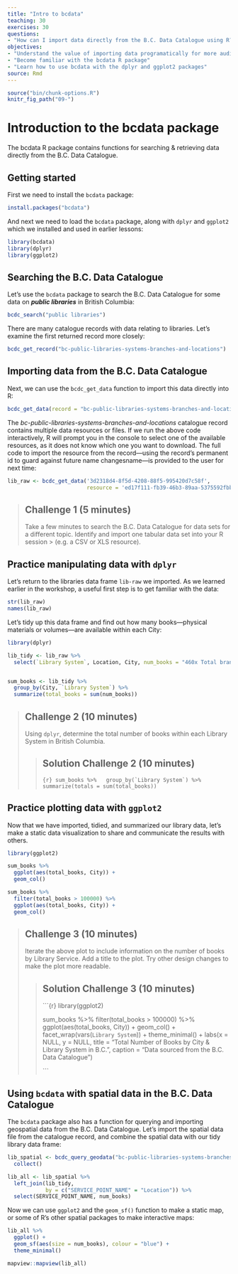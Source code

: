 ```yaml
---
title: "Intro to bcdata"
teaching: 30
exercises: 30
questions:
- "How can I import data directly from the B.C. Data Catalogue using R?"
objectives:
- "Understand the value of importing data programatically for more auditable and reproducible work flows"
- "Become familiar with the bcdata R package"
- "Learn how to use bcdata with the dplyr and ggplot2 packages"
source: Rmd
---
```


```r
source("bin/chunk-options.R")
knitr_fig_path("09-")
```


# Introduction to the bcdata package

The bcdata R package contains functions for searching & retrieving data directly from the B.C. Data Catalogue.

## Getting started

First we need to install the `bcdata` package:

```r
install.packages("bcdata")
```

And next we need to load the `bcdata` package, along with `dplyr` and `ggplot2` which we installed and used in earlier lessons:

```r
library(bcdata)
library(dplyr)
library(ggplot2)
```

## Searching the B.C. Data Catalogue

Let's use the `bcdata` package to search the B.C. Data Catalogue for some data on _**public libraries**_ in British Columbia:

```r
bcdc_search("public libraries")
```

There are many catalogue records with data relating to libraries. Let's examine the first returned record more closely:

```r
bcdc_get_record("bc-public-libraries-systems-branches-and-locations")
```

## Importing data from the B.C. Data Catalogue

Next, we can use the `bcdc_get_data` function to import this data directly into R: 

```r
bcdc_get_data(record = "bc-public-libraries-systems-branches-and-locations")
```


The _bc-public-libraries-systems-branches-and-locations_ catalogue record contains multiple data resources or files. If we run the above code interactively, R will prompt you in the console to select one of the available resources, as it does not know which one you want to download. The full code to import the resource from the record&mdash;using the record's permanent id to guard against future name changesname&mdash;is provided to the user for next time:

```r
lib_raw <- bcdc_get_data('3d2318d4-8f5d-4208-88f5-995420d7c58f',
                         resource = 'ed17f111-fb39-46b3-89aa-5375592fbb01')
```

> ## Challenge 1 (5 minutes)
>
> Take a few minutes to search the B.C. Data Catalogue for data sets for a different topic. Identify and import one tabular data set into your R session > (e.g. a CSV or XLS resource).
>

## Practice manipulating data with `dplyr`  


Let's return to the libraries data frame `lib-raw` we imported. As we learned earlier in the workshop, a useful first step is to get familiar with the data:

```r
str(lib_raw)
names(lib_raw)
```

Let's tidy up this data frame and find out how many books&mdash;physical materials or volumes&mdash;are available within each City:

```r
library(dplyr)

lib_tidy <- lib_raw %>%
  select(`Library System`, Location, City, num_books = "460x Total branch physical materials, volumes held")


sum_books <- lib_tidy %>% 
  group_by(City, `Library System`) %>% 
  summarize(total_books = sum(num_books))
```

> ## Challenge 2 (10 minutes)
>
> Using `dplyr`, determine the total number of books within each Library System in British Columbia.
>
>
> >## Solution Challenge 2 (10 minutes)
> >```{r}
> > sum_books %>% 
> >  group_by(`Library System`) %>% 
> >  summarize(totals = sum(total_books))
> >```


## Practice plotting data with `ggplot2`  

Now that we have imported, tidied, and summarized our library data, let's make a static data visualization to share and communicate the results with others.

```r
library(ggplot2)

sum_books %>% 
  ggplot(aes(total_books, City)) +
  geom_col()

sum_books %>% 
  filter(total_books > 100000) %>% 
  ggplot(aes(total_books, City)) +
  geom_col()
```

> ## Challenge 3 (10 minutes)
>
> Iterate the above plot to include information on the number of books by Library Service. Add a title to the plot. Try other design changes to make the plot more readable.
>
>
> >## Solution Challenge 3 (10 minutes)
> >```{r}
> >library(ggplot2)
> >
> >sum_books %>% 
> >  filter(total_books > 100000) %>% 
> >  ggplot(aes(total_books, City)) +
> >  geom_col() +
> >  facet_wrap(vars(`Library System`)) +
> >  theme_minimal() +
> >  labs(x = NULL,
> >       y = NULL,
> >       title = "Total Number of Books by City & Library System in B.C.",
> >       caption = "Data sourced from the B.C. Data Catalogue")
> >
> >```

## Using `bcdata` with spatial data in the B.C. Data Catalogue 

The `bcdata` package also has a function for querying and importing geospatial data from the B.C. Data Catalogue. Let's import the spatial data file from the catalogue record, and combine the spatial data with our tidy library data frame:

```r
lib_spatial <- bcdc_query_geodata("bc-public-libraries-systems-branches-and-locations") %>%
  collect()

lib_all <- lib_spatial %>% 
  left_join(lib_tidy,
            by = c("SERVICE_POINT_NAME" = "Location")) %>% 
  select(SERVICE_POINT_NAME, num_books) 
```

Now we can use `ggplot2` and the `geom_sf()` function to make a static map, or some of R's other spatial packages to make interactive maps:

```r
lib_all %>% 
  ggplot() +
  geom_sf(aes(size = num_books), colour = "blue") +
  theme_minimal()

mapview::mapview(lib_all)
```


